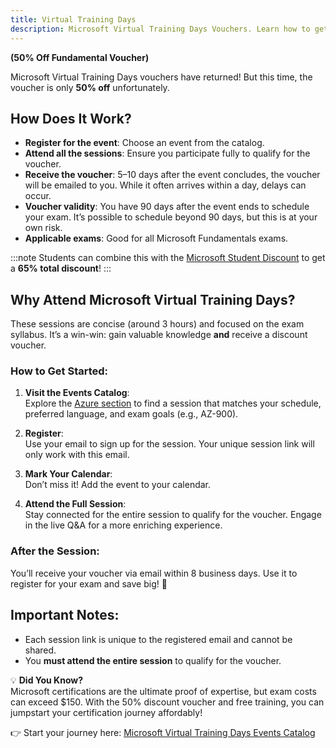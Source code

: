 ```yaml
---
title: Virtual Training Days
description: Microsoft Virtual Training Days Vouchers. Learn how to get 50% exam discount for Microsoft Fundamental exams to save money.
---
```


**(50% Off Fundamental Voucher)**

Microsoft Virtual Training Days vouchers have returned! But this time, the voucher is only **50% off** unfortunately.  

## How Does It Work?  

- **Register for the event**: Choose an event from the catalog.  
- **Attend all the sessions**: Ensure you participate fully to qualify for the voucher.  
- **Receive the voucher**: 5–10 days after the event concludes, the voucher will be emailed to you. While it often arrives within a day, delays can occur.  
- **Voucher validity**: You have 90 days after the event ends to schedule your exam. It’s possible to schedule beyond 90 days, but this is at your own risk.  
- **Applicable exams**: Good for all Microsoft Fundamentals exams.  

:::note
Students can combine this with the [Microsoft Student Discount](https://learn.microsoft.com/credentials/certifications/student-discounts?WT.mc_id=studentamb_364737) to get a **65% total discount**!
:::
## Why Attend Microsoft Virtual Training Days?  

These sessions are concise (around 3 hours) and focused on the exam syllabus. It’s a win-win: gain valuable knowledge **and** receive a discount voucher.  

### How to Get Started:  

1. **Visit the Events Catalog**:  
   Explore the [Azure section](https://events.microsoft.com/en-us/Azure?WT.mc_id=studentamb_364737) to find a session that matches your schedule, preferred language, and exam goals (e.g., AZ-900).  

2. **Register**:  
   Use your email to sign up for the session. Your unique session link will only work with this email.  

3. **Mark Your Calendar**:  
   Don’t miss it! Add the event to your calendar.  

4. **Attend the Full Session**:  
   Stay connected for the entire session to qualify for the voucher. Engage in the live Q&A for a more enriching experience.  

### After the Session:  

You’ll receive your voucher via email within 8 business days. Use it to register for your exam and save big! 💸  

## Important Notes:  
- Each session link is unique to the registered email and cannot be shared.  
- You **must attend the entire session** to qualify for the voucher.  

💡 **Did You Know?**  
Microsoft certifications are the ultimate proof of expertise, but exam costs can exceed $150. With the 50% discount voucher and free training, you can jumpstart your certification journey affordably!  

👉 Start your journey here: [Microsoft Virtual Training Days Events Catalog](https://events.microsoft.com/en-us/Azure?WT.mc_id=studentamb_364737)  